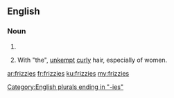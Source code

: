 ==English==

===Noun===
{{head|en|noun plural form}}

# {{plural of|frizzy|lang=en}}
# {{context|colloquial|lang=en}} With "the", [[unkempt]] [[curly]] hair, especially of women.

[[Category:English plurals ending in "-ies"]]

[[ar:frizzies]]
[[fr:frizzies]]
[[ku:frizzies]]
[[my:frizzies]]